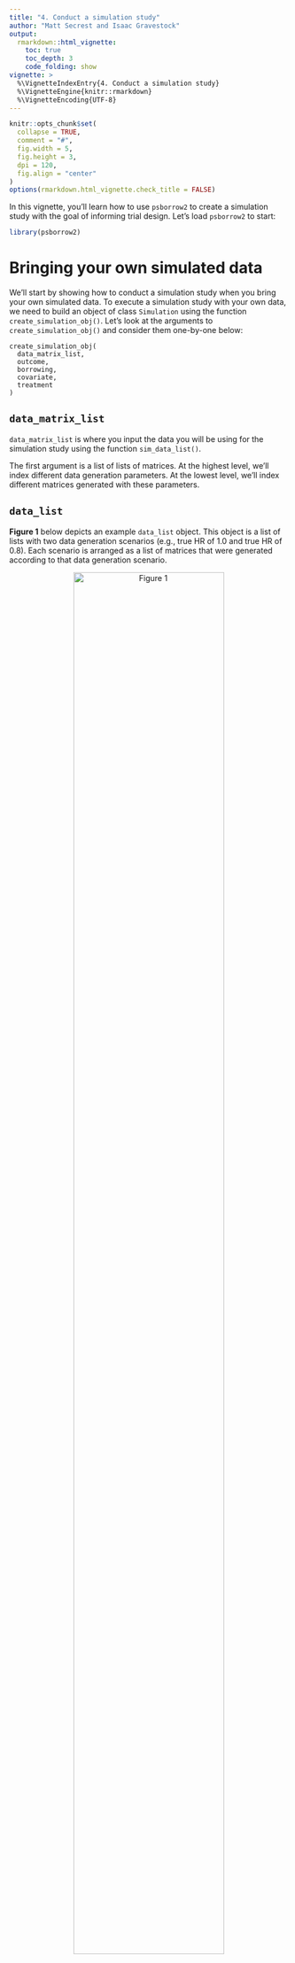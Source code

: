 ```yaml
---
title: "4. Conduct a simulation study"
author: "Matt Secrest and Isaac Gravestock"
output:
  rmarkdown::html_vignette:
    toc: true
    toc_depth: 3
    code_folding: show
vignette: >
  %\VignetteIndexEntry{4. Conduct a simulation study}
  %\VignetteEngine{knitr::rmarkdown}
  %\VignetteEncoding{UTF-8}
---
```


```r
knitr::opts_chunk$set(
  collapse = TRUE,
  comment = "#",
  fig.width = 5,
  fig.height = 3,
  dpi = 120,
  fig.align = "center"
)
options(rmarkdown.html_vignette.check_title = FALSE)
```

In this vignette, you'll learn how to use `psborrow2` to create a
simulation study with the goal of informing trial design. Let's
load `psborrow2` to start:

```r
library(psborrow2)
```

# Bringing your own simulated data

We'll start by showing how to conduct a simulation study when you bring your
own simulated data. To execute a simulation study with your own data,
we need to build an object of class `Simulation` using the function
`create_simulation_obj()`. Let's look at the arguments to
`create_simulation_obj()` and consider them one-by-one below:

```
create_simulation_obj(
  data_matrix_list,
  outcome,
  borrowing,
  covariate,
  treatment
)

```

## `data_matrix_list`

`data_matrix_list` is where you input the data you will be using for the
simulation study using the function `sim_data_list()`.

The first argument is a list of lists of matrices. At the highest level,
we'll index different data generation parameters. At the lowest level,
we'll index different matrices generated with these parameters.

## `data_list`

<b>Figure 1</b> below depicts an example `data_list` object. This object is a
list of lists with two data generation scenarios (e.g., true
HR of 1.0 and true HR of 0.8). Each scenario is arranged as a list of
matrices that were generated according to that data generation scenario.

<center>
![Figure 1](data_list.jpg){width=80%}

</center>

We'll use the `simsurv` package to generate survival data and we'll
then put it in a similar format. In this example, we'll vary
two data generation parameters: true HR and drift HR (the HR comparing
external to internal controls). Suppose we have a function,
`sim_single_matrix()` which can simulate data for a single matrix.

That is:

```r
library(simsurv)
# function to create a single matrix
sim_single_matrix <- function(n = 500, # n simulated pts
                              prob = c(
                                0.1, # proportion internal control
                                0.2, # proportion internal treated
                                0.7
                              ), # proportion external control
                              hr = 0.70, # true HR for the treatment
                              drift_hr = 1.0, # HR of external/internal
                              ...) {
  # checks
  if (sum(prob) != 1.0) {
    stop("prob must sum to 1")
  }

  # data frame with the subject IDs and treatment group
  df_ids <- data.frame(
    id = 1:n,
    ext = c(
      rep(0L, n * (prob[1] + prob[2])),
      rep(1L, n * prob[3])
    ),
    trt = c(
      rep(0L, n * prob[1]),
      rep(1L, n * prob[2]),
      rep(0L, n * prob[3])
    )
  )

  # simulated event times
  df_surv <- simsurv(
    lambdas = 0.1,
    dist = "exponential",
    betas = c(
      trt = log(hr),
      ext = log(drift_hr)
    ),
    x = df_ids,
    maxt = 50,
    ...
  )

  df_surv$censor <- 1 - df_surv$status

  # merge the simulated event times into data frame
  df <- merge(df_ids, df_surv)
  df <- df[, c("id", "ext", "trt", "eventtime", "status", "censor")]
  colnames(df) <- c("id", "ext", "trt", "time", "status", "cnsr")
  return(as.matrix(df))
}
```


```r
set.seed(123)
head(sim_single_matrix(n = 500, hr = 0.5, drift_hr = 1.2))
```

Using this function, let's simulate a list of lists of matrices with four
scenarios:

- True HR = 0.6, drift HR = 1.0
- True HR = 1.0, drift HR = 1.0
- True HR = 0.6, drift HR = 1.5
- True HR = 1.0, drift HR = 1.5

```r
# Seed for reproducibility
set.seed(123)

# Number of simulations per scenario
n <- 100

# Create list of lists of data
my_data_list <- list(
  replicate(n,
    sim_single_matrix(n = 250, hr = 0.6, drift_hr = 1.0),
    simplify = FALSE
  ),
  replicate(n,
    sim_single_matrix(n = 250, hr = 1.0, drift_hr = 1.0),
    simplify = FALSE
  ),
  replicate(n,
    sim_single_matrix(n = 250, hr = 0.6, drift_hr = 1.5),
    simplify = FALSE
  ),
  replicate(n,
    sim_single_matrix(n = 250, hr = 1.0, drift_hr = 1.5),
    simplify = FALSE
  )
)
```

There are `r NROW(my_data_list)` scenarios.

```r
NROW(my_data_list)
```

Each scenario has `r n` matrices.

```r
NROW(my_data_list[[1]])
```

The lowest level of the list of lists is a data matrix.

```r
head(my_data_list[[1]][[1]])
```

### `guide`

In order to summarize the results from the different parameters in
your simulation study, `psborrow2` needs to know how the simulation parameters
differ. That is the purpose of the argument `guide`, which is a `data.frame`
that distinguishes the simulation study parameters. Three columns are required
in `guide`, though many more can be provided. The three required columns are:

* The true treatment effect (in our case a HR)
* The true drift effect (in our case a HR). Drift effects >1 will mean
that the external control arm experiences greater hazard than the internal
control arm.
* The name of a column that indexes the `data_list`

In this example, the `r NROW(my_data_list)` scenarios are
summarized with the below `guide`:

```r
my_sim_data_guide <- expand.grid(
  true_hr = c(0.6, 1.0),
  drift_hr = c("No drift HR", "Moderate drift HR")
)

my_sim_data_guide$id <- seq(1, NROW(my_sim_data_guide))

my_sim_data_guide
```

This guide implies that `my_sim_data_guide[[1]]` is a list of
matrices where the treatment HR was 0.6 and the drift HR was 1.0.

### `effect`, `drift`, and `index`

The last three inputs to `sim_data_list()`, `effect`, `drift`, and `index`
are the column names in `guide` that correspond to the true treatment effect,
true drift effect, and index of the `data_list` items, respectively.
For our study, these are `"true_hr"`, `"drift_hr"`, and `"id"`.

Putting it all together, we can create an object of class `SimDataList`:

```r
my_sim_data_list <- sim_data_list(
  data_list = my_data_list,
  guide = my_sim_data_guide,
  effect = "true_hr",
  drift = "drift_hr",
  index = "id"
)

my_sim_data_list
```

## `outcome`

`outcome` is where you pass information on the study outcomes. You can pass
either a single `Outcome` class object (e.g., as produced by `outcome_surv_exponential()`),
or a list of `Outcome` class objects passed to `sim_outcome_list()`. For our
example, let's just use a single exponential distribution.

```r
my_sim_out <- outcome_surv_exponential(
  time_var = "time",
  cens_var = "cnsr",
  baseline_prior = normal_prior(0, 1000)
)

my_sim_out
```

## `borrowing`

`borrowing` is where we input information on the type of borrowing we want to
evaluate. This can be either a single object of class `Borrowing` or
a list of objects created with `sim_borrowing_list()`. For the sake of example,
let's assume we are interested in comparing four borrowing scenarios:

* No borrowing
* BDB, conservative hyperprior
* BDB, aggressive hyperprior
* Full borrowing

How do we specify that we want to evaluate multiple borrowing methods?
We'll use a special list of `Borrowing` objects,
which we'll create through the function `sim_borrowing_list()`.

```r
my_borrowing_list <- sim_borrowing_list(
  list(
    "No borrowing" = borrowing_details("No borrowing", "ext"),
    "Full borrowing" = borrowing_details("Full borrowing", "ext"),
    "BDB - conservative" = borrowing_details("BDB", "ext", gamma_prior(0.001, 0.001)),
    "BDB - aggressive" = borrowing_details("BDB", "ext", gamma_prior(1, 0.001))
  )
)

my_borrowing_list
```

## `covariate`

`covariate` is for information on covariate adjustment details. This can be
a single instance of class `Covariates` from `add_covariates()` or a list of
`Covariates` objects created by `sim_covariate_list()` . This is also the only
argument that is not required in `create_simulation_obj`. Let's leave
this argument empty (i.e., let's not adjust for any covariates).

## `treatment`

`treatment` is where we input the treatment details for our simulation study.
As with other inputs, this can be a single instance of a class `Treatment`,
or a list of these classes, created with `sim_treatment_list()`. Let's
just use a single instance:

```r
my_sim_treat <- treatment_details("trt", normal_prior(0, 1000))

my_sim_treat
```

## `create_simulation_obj()`

Now that we have all of the relevant inputs for `create_simulation_obj()`,
let's call the function, which will generate and compile Stan models
ready to sample on our behalf.

***Important:*** `psborrow2` will simulate the Cartesian product of all
unique list elements in `data_matrix_list`, `outcome`, `borrowing`,
`covariate`, and `treatment`. We have `r NROW(my_sim_data_guide)` data
generation scenarios and `r NROW(my_borrowing_list@guide)` borrowing
scenarios. The other inputs just have one scenario (or 0 for `covariate`,
which is equivalent to one scenario). This means we should expect
`r NROW(my_sim_data_guide)` $\times$ `r NROW(my_borrowing_list@guide)`
$=$ `r NROW(my_sim_data_guide) * NROW(my_borrowing_list@guide)`
combinations of parameters. Let's create a simulation object of class
`Simulation`:

```r
simulation_obj <- create_simulation_obj(
  my_sim_data_list,
  outcome = my_sim_out,
  borrowing = my_borrowing_list,
  treatment = my_sim_treat
)

simulation_obj
```

While we get a warning about the size of the simulation study, we are not worried
because we are limiting our MCMC samples below in this example.

We can access the guide to see the specific scenarios that will be
simulated with `show_guide()`:

```r
show_guide(simulation_obj)
```

## `mcmc_sample()`

Now that we've created a simulation object, we're ready to call `mcmc_sample()`
and generate draws for our model.

***Note*** there is one important additional argument to `mcmc_sample()` for
simulation objects: `posterior_quantiles`. This numeric vector of length 2
specifies the quantiles for null coverage and true coverage. For instance,
95% credible coverage would be estimated with
`posterior_quantiles = c(0.025, 0.975)`, the default argument.

```r
st <- Sys.time()
simulation_res <- mcmc_sample(
  simulation_obj,
  posterior_quantiles = c(0.025, 0.975),
  iter_warmup = 400,
  iter_sampling = 1000,
  chains = 1L,
  seed = 112233
)
en <- Sys.time()
```

```r
simulation_res <- mcmc_sample(
  simulation_obj,
  posterior_quantiles = c(0.025, 0.975),
  iter_warmup = 400,
  iter_sampling = 1000,
  chains = 1L,
  seed = 112233
)
```


***Note*** unlike an analysis on a single dataset, `mcmc_sample()` does not
return a `CmdStanModel` object when applied to a simulation study object.
Instead, it returns a class unique to simulation study results:
`MCMCSimulationResult`.

```r
class(simulation_res)
```

This evaluation took about `r format(round(as.numeric(difftime(en, st, units = "min")), 1), nsmall=1)`
minutes. Let's look at the performance of our simulation study by extracting the data.frame
that summarizes results, `get_results()`:

```r
simulation_res_df <- get_results(simulation_res)
head(simulation_res_df)
```

Let's quickly visualize the results using `ggplot2`. We will first
load `ggplot2` and factorize our borrowing scenarios:

```r
# Load ggplot2
library(ggplot2)

# Factorize
simulation_res_df$borrowing_scenario <- factor(simulation_res_df$borrowing_scenario,
  levels = c(
    "No borrowing",
    "BDB - conservative",
    "BDB - aggressive",
    "Full borrowing"
  )
)
```

### MSE

```r
ggplot(simulation_res_df) +
  geom_bar(aes(x = factor(true_hr), fill = borrowing_scenario, y = mse_mean),
    stat = "identity", position = "dodge"
  ) +
  labs(
    fill = "Borrowing scenario",
    x = "True HR",
    y = "MSE"
  ) +
  facet_wrap(~drift_hr) +
  scale_fill_manual(values = c("#EF798A", "#F7A9A8", "#7D82B8", "#613F75"))
```

### Type I error

Because we included a true HR of 1.0, we can evaluate type I error by looking
at the compliment to the true parameter coverage:

```r
ggplot(simulation_res_df[simulation_res_df$true_hr == 1.0, ]) +
  geom_bar(aes(x = factor(drift_hr), fill = borrowing_scenario, y = 1 - true_coverage),
    stat = "identity", position = "dodge"
  ) +
  labs(
    fill = "Borrowing scenario",
    x = "drift HR",
    y = "Type I error"
  ) +
  scale_fill_manual(values = c("#EF798A", "#F7A9A8", "#7D82B8", "#613F75")) +
  scale_y_continuous(breaks = seq(0, 1, .1), limits = c(0, 1)) +
  geom_hline(aes(yintercept = 0.05), linetype = 2)
```

### Power

We can include power by looking at the results for our true simulation of 0.6.

```r
ggplot(simulation_res_df[simulation_res_df$true_hr == 0.6, ]) +
  geom_bar(aes(x = factor(drift_hr), fill = borrowing_scenario, y = 1 - null_coverage),
    stat = "identity", position = "dodge"
  ) +
  labs(
    fill = "Borrowing scenario",
    x = "drift HR",
    y = "Power"
  ) +
  scale_fill_manual(values = c("#EF798A", "#F7A9A8", "#7D82B8", "#613F75")) +
  scale_y_continuous(breaks = seq(0, 1, .1), limits = c(0, 1)) +
  geom_hline(aes(yintercept = 0.80), linetype = 2)
```
